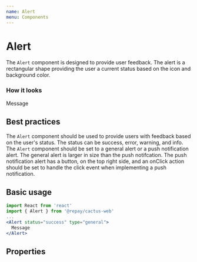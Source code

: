 ```yaml
---
name: Alert
menu: Components
---
```



# Alert

The `Alert` component is designed to provide user feedback. The alert is a rectangular shape providing the user a current status based on the icon and background color.

### How it looks

<Alert status="success" type="general">
    Message
</Alert>

## Best practices

The `Alert` component should be used to provide users with feedback based on the user's status. The status can be success, error, warning, and info. The `Alert` component should be set to a general alert or a push notification alert. The general alert is larger in size than the push notifcation. The push notification alert has a button, on the top right side, and an onClick action should be set to handle the click event when implementing a push notification.

## Basic usage

```jsx
import React from 'react'
import { Alert } from '@repay/cactus-web'
...
<Alert status="success" type="general">
  Message
</Alert>
```

## Properties

<PropsTable of={Alert} />
